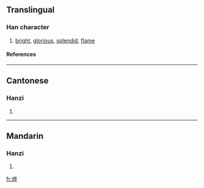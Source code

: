 {{see|燁}}

==Translingual==
===Han character===
{{Han char|rn=86|rad=火|as=06|sn=10|four=|canj=火人心十 (FOPJ)}}
# [[bright]], [[glorious]], [[splendid]], [[flame]]
====References====
{{Han ref|kx=0671.081|hdz=32200.070|uh=70E8|ud=28904}}

----
==Cantonese==
===Hanzi===
{{yue-hanzi|jyut=|y=yip6}}
# {{defn|Cantonese}}

----
==Mandarin==
===Hanzi===
{{cmn-hanzi|tra=燁|pin=[[tīng]] ([[ting1]]), [[yè]] ([[ye4]])|wg=t'ing<sup>1</sup>, yeh<sup>4</sup>}}
# {{defn|Mandarin}}

[[fr:烨]]